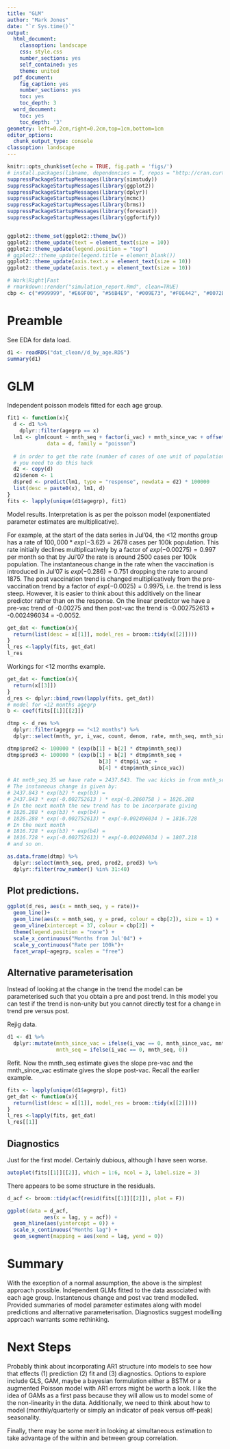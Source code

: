 ```yaml
---
title: "GLM"
author: "Mark Jones"
date: "`r Sys.time()`"
output:
  html_document:
    classoption: landscape
    css: style.css
    number_sections: yes
    self_contained: yes
    theme: united
  pdf_document:
    fig_caption: yes
    number_sections: yes
    toc: yes
    toc_depth: 3
  word_document:
    toc: yes
    toc_depth: '3'
geometry: left=0.2cm,right=0.2cm,top=1cm,bottom=1cm
editor_options:
  chunk_output_type: console
classoption: landscape
---
```


<!--    toc: yes
    toc_float: true -->

<style type="text/css">
.main-container {
  max-width: 1800px;
  margin-left: auto;
  margin-right: auto;
}
</style>

```r
knitr::opts_chunk$set(echo = TRUE, fig.path = 'figs/')
# install.packages(libname, dependencies = T, repos = "http://cran.curtin.edu.au")
suppressPackageStartupMessages(library(simstudy))
suppressPackageStartupMessages(library(ggplot2))
suppressPackageStartupMessages(library(dplyr))
suppressPackageStartupMessages(library(mcmc))
suppressPackageStartupMessages(library(brms))
suppressPackageStartupMessages(library(forecast))
suppressPackageStartupMessages(library(ggfortify))


ggplot2::theme_set(ggplot2::theme_bw())
ggplot2::theme_update(text = element_text(size = 10))
ggplot2::theme_update(legend.position = "top")
# ggplot2::theme_update(legend.title = element_blank())
ggplot2::theme_update(axis.text.x = element_text(size = 10))
ggplot2::theme_update(axis.text.y = element_text(size = 10))

# Work|Right|Fast
# rmarkdown::render("simulation_report.Rmd", clean=TRUE)
cbp <- c("#999999", "#E69F00", "#56B4E9", "#009E73", "#F0E442", "#0072B2", "#D55E00", "#CC79A7")


```


# Preamble

See EDA for data load.

```r
d1 <- readRDS("dat_clean//d_by_age.RDS")
summary(d1)
```

# GLM

Independent poisson models fitted for each age group.

```r
fit1 <- function(x){
  d <- d1 %>%
    dplyr::filter(agegrp == x)
  lm1 <- glm(count ~ mnth_seq + factor(i_vac) + mnth_since_vac + offset(log(denom)), 
             data = d, family = "poisson")
  
  # in order to get the rate (number of cases of one unit of population)
  # you need to do this hack
  d2 <- copy(d)
  d2$denom <- 1
  d$pred <- predict(lm1, type = "response", newdata = d2) * 100000
  list(desc = paste0(x), lm1, d)
}
fits <- lapply(unique(d1$agegrp), fit1)

```

Model results. Interpretation is as per the poisson model (exponentiated parameter estimates are multiplicative).

For example, at the start of the data series in Jul'04, the <12 months group has a rate of $100,000*exp(-3.62) = 2678$ cases per 100k population. This rate initially declines multiplicatively by a factor of $exp(-0.00275) = 0.997$ per month so that by Jul'07 the rate is around 2500 cases per 100k population. The instantaneous change in the rate when the vaccination is introduced in Jul'07 is $exp(-0.286) = 0.751$ dropping the rate to around 1875. The post vaccination trend is changed multiplicatively from the pre-vaccination trend by a factor of $exp(-0.0025)=0.9975$, i.e. the trend is less steep. However, it is easier to think about this additively on the linear predictor rather than on the response. On the linear predictor we have a pre-vac trend of -0.00275 and then post-vac the trend is -0.002752613 + -0.002496034 = -0.0052. 

```r
get_dat <- function(x){
  return(list(desc = x[[1]], model_res = broom::tidy(x[[2]])))
}
l_res <-lapply(fits, get_dat)
l_res
```

Workings for <12 months example.

```r
get_dat <- function(x){
  return(x[[3]])
}
d_res <- dplyr::bind_rows(lapply(fits, get_dat))
# model for <12 months agegrp
b <- coef(fits[[1]][[2]])

dtmp <- d_res %>% 
  dplyr::filter(agegrp == "<12 months") %>% 
  dplyr::select(mnth, yr, i_vac, count, denom, rate, mnth_seq, mnth_since_vac, pred)

dtmp$pred2 <- 100000 * (exp(b[1] + b[2] * dtmp$mnth_seq))
dtmp$pred3 <- 100000 * (exp(b[1] + b[2] * dtmp$mnth_seq +
                              b[3] * dtmp$i_vac + 
                              b[4] * dtmp$mnth_since_vac))

# At mnth_seq 35 we have rate = 2437.843. The vac kicks in from mnth_seq 36.
# The instaneous change is given by:
# 2437.843 * exp(b2) * exp(b3) = 
# 2437.843 * exp(-0.002752613 ) * exp(-0.2860758 ) = 1826.288
# In the next month the new trend has to be incorporate giving
# 1826.288 * exp(b3) * exp(b4) = 
# 1826.288 * exp(-0.002752613) * exp(-0.002496034 ) = 1816.728
# In the next month 
# 1816.728 * exp(b3) * exp(b4) = 
# 1816.728 * exp(-0.002752613) * exp(-0.002496034 ) = 1807.218
# and so on.

as.data.frame(dtmp) %>% 
  dplyr::select(mnth_seq, pred, pred2, pred3) %>% 
  dplyr::filter(row_number() %in% 31:40)
```


## Plot predictions.

```r
ggplot(d_res, aes(x = mnth_seq, y = rate))+
  geom_line()+
  geom_line(aes(x = mnth_seq, y = pred, colour = cbp[2]), size = 1) + 
  geom_vline(xintercept = 37, colour = cbp[2]) +
  theme(legend.position = "none") +
  scale_x_continuous("Months from Jul'04") +
  scale_y_continuous("Rate per 100k")+
  facet_wrap(~agegrp, scales = "free")
```

## Alternative parameterisation

Instead of looking at the change in the trend the model can be parameterised such that you obtain a pre and post trend. In this model you can test if the trend is non-unity but you cannot directly test for a change in trend pre versus post.

Rejig data.

```r
d1 <- d1 %>% 
  dplyr::mutate(mnth_since_vac = ifelse(i_vac == 0, mnth_since_vac, mnth_seq),
                mnth_seq = ifelse(i_vac == 0, mnth_seq, 0))
```

Refit. Now the mnth_seq estimate gives the slope pre-vac and the mnth_since_vac estimate gives the slope post-vac. Recall the earlier example.

```r
fits <- lapply(unique(d1$agegrp), fit1)
get_dat <- function(x){
  return(list(desc = x[[1]], model_res = broom::tidy(x[[2]])))
}
l_res <-lapply(fits, get_dat)
l_res[[1]]
```

## Diagnostics

Just for the first model. Certainly dubious, although I have seen worse.

```r
autoplot(fits[[1]][[2]], which = 1:6, ncol = 3, label.size = 3)
```

There appears to be some structure in the residuals.

```r
d_acf <- broom::tidy(acf(resid(fits[[1]][[2]]), plot = F))

ggplot(data = d_acf, 
            aes(x = lag, y = acf)) +
  geom_hline(aes(yintercept = 0)) +
  scale_x_continuous("Months lag") +
  geom_segment(mapping = aes(xend = lag, yend = 0))
```

# Summary

With the exception of a normal assumption, the above is the simplest approach possible. Independent GLMs fitted to the data associated with each age group. Instantenous change and post vac trend modelled. Provided summaries of model parameter estimates along with model predictions and alternative parameterisation. Diagnostics suggest modelling approach warrants some rethinking.

# Next Steps

Probably think about incorporating AR1 structure into models to see how that effects (1) prediction (2) fit and (3) diagnostics. Options to explore include GLS, GAM, maybe a bayesian formulation either a BSTM or a augmented Poisson model with AR1 errors might be worth a look. I like the idea of GAMs as a first pass because they will allow us to model some of the non-linearity in the data. Additionally, we need to think about how to model (monthly/quarterly or simply an indicator of peak versus off-peak) seasonality. 

Finally, there may be some merit in looking at simultaneous estimation to take advantage of the within and between group correlation.




